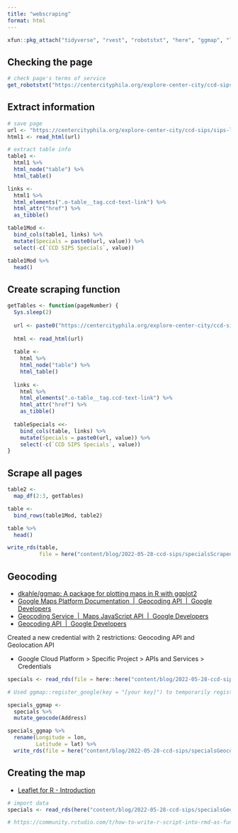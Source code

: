 ```yaml
---
title: "webscraping"
format: html
---
```


```r
xfun::pkg_attach("tidyverse", "rvest", "robotstxt", "here", "ggmap", "leaflet")
```

## Checking the page

```r
# check page's terms of service
get_robotstxt("https://centercityphila.org/explore-center-city/ccd-sips/sips-list-view")

```

## Extract information

```r
# save page
url <- "https://centercityphila.org/explore-center-city/ccd-sips/sips-list-view?page=1"
html1 <- read_html(url)

# extract table info
table1 <- 
  html1 %>% 
  html_node("table") %>% 
  html_table()

links <- 
  html1 %>% 
  html_elements(".o-table__tag.ccd-text-link") %>% 
  html_attr("href") %>% 
  as_tibble()

table1Mod <-
  bind_cols(table1, links) %>% 
  mutate(Specials = paste0(url, value)) %>% 
  select(-c(`CCD SIPS Specials`, value))

table1Mod %>% 
  head()
```

## Create scraping function

```r
getTables <- function(pageNumber) {
  Sys.sleep(2)
  
  url <- paste0("https://centercityphila.org/explore-center-city/ccd-sips/sips-list-view?page=", pageNumber)
  
  html <- read_html(url)
  
  table <- 
    html %>% 
    html_node("table") %>%
    html_table()
  
  links <- 
    html %>% 
    html_elements(".o-table__tag.ccd-text-link") %>% 
    html_attr("href") %>% 
    as_tibble()
  
  tableSpecials <<-
    bind_cols(table, links) %>% 
    mutate(Specials = paste0(url, value)) %>% 
    select(-c(`CCD SIPS Specials`, value))
}
```

## Scrape all pages

```r
table2 <-
  map_df(2:3, getTables) 

table <- 
  bind_rows(table1Mod, table2)

table %>% 
  head()

write_rds(table,
          file = here("content/blog/2022-05-28-ccd-sips/specialsScraped.Rds"))
```


## Geocoding

- [dkahle/ggmap: A package for plotting maps in R with ggplot2](https://github.com/dkahle/ggmap)
- [Google Maps Platform Documentation  |  Geocoding API  |  Google Developers](https://developers.google.com/maps/documentation/geocoding/?csw=1)
- [Geocoding Service  |  Maps JavaScript API  |  Google Developers](https://developers.google.com/maps/documentation/javascript/geocoding)
- [Geocoding API  |  Google Developers](https://developers.google.com/maps/documentation/geocoding/usage-and-billing)

Created a new credential with 2 restrictions: Geocoding API and Geolocation API

- Google Cloud Platform > Specific Project > APIs and Services > Credentials

```r
specials <- read_rds(file = here::here("content/blog/2022-05-28-ccd-sips/specialsScraped.Rds"))

# Used ggmap::register_google(key = "[your key]") to temporarily register new API key

specials_ggmap <- 
  specials %>% 
  mutate_geocode(Address)

specials_ggmap %>% 
  rename(Longitude = lon,
         Latitude = lat) %>%
  write_rds(file = here("content/blog/2022-05-28-ccd-sips/specialsGeocoded.Rds"))

```

## Creating the map

- [Leaflet for R - Introduction](https://rstudio.github.io/leaflet/)

```r
# import data
specials <- read_rds(here("content/blog/2022-05-28-ccd-sips/specialsGeocoded.Rds"))
```

```r
# https://community.rstudio.com/t/how-to-write-r-script-into-rmd-as-functioning-code-chunk/37453/5
```
